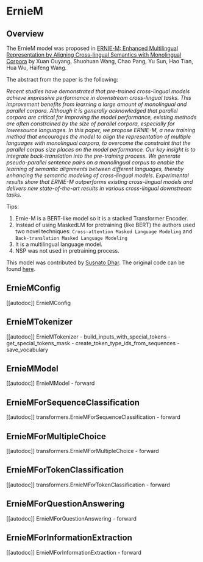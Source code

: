 <!--Copyright 2023 The HuggingFace and Baidu Team. All rights reserved.

Licensed under the Apache License, Version 2.0 (the "License"); you may not use this file except in compliance with
the License. You may obtain a copy of the License at

http://www.apache.org/licenses/LICENSE-2.0

Unless required by applicable law or agreed to in writing, software distributed under the License is distributed on
an "AS IS" BASIS, WITHOUT WARRANTIES OR CONDITIONS OF ANY KIND, either express or implied. See the License for the
specific language governing permissions and limitations under the License.
-->

# ErnieM

## Overview

The ErnieM model was proposed in [ERNIE-M: Enhanced Multilingual Representation by Aligning
Cross-lingual Semantics with Monolingual Corpora](https://arxiv.org/abs/2012.15674)  by Xuan Ouyang, Shuohuan Wang, Chao Pang, Yu Sun,
Hao Tian, Hua Wu, Haifeng Wang.

The abstract from the paper is the following:

*Recent studies have demonstrated that pre-trained cross-lingual models achieve impressive performance in downstream cross-lingual tasks. This improvement benefits from learning a large amount of monolingual and parallel corpora. Although it is generally acknowledged that parallel corpora are critical for improving the model performance, existing methods are often constrained by the size of parallel corpora, especially for lowresource languages. In this paper, we propose ERNIE-M, a new training method that encourages the model to align the representation of multiple languages with monolingual corpora, to overcome the constraint that the parallel corpus size places on the model performance. Our key insight is to integrate back-translation into the pre-training process. We generate pseudo-parallel sentence pairs on a monolingual corpus to enable the learning of semantic alignments between different languages, thereby enhancing the semantic modeling of cross-lingual models. Experimental results show that ERNIE-M outperforms existing cross-lingual models and delivers new state-of-the-art results in various cross-lingual downstream tasks.*

Tips:

1. Ernie-M is a BERT-like model so it is a stacked Transformer Encoder.
2. Instead of using MaskedLM for pretraining (like BERT) the authors used two novel techniques: `Cross-attention Masked Language Modeling` and `Back-translation Masked Language Modeling`
3. It is a multilingual language model.
4. NSP was not used in pretraining process.


This model was contributed by [Susnato Dhar](https://huggingface.co/susnato). The original code can be found [here](https://github.com/PaddlePaddle/PaddleNLP/tree/develop/paddlenlp/transformers/ernie_m).

## ErnieMConfig

[[autodoc]] ErnieMConfig


## ErnieMTokenizer

[[autodoc]] ErnieMTokenizer
    - build_inputs_with_special_tokens
    - get_special_tokens_mask
    - create_token_type_ids_from_sequences
    - save_vocabulary


## ErnieMModel

[[autodoc]] ErnieMModel
    - forward

## ErnieMForSequenceClassification

[[autodoc]] transformers.ErnieMForSequenceClassification
    - forward


## ErnieMForMultipleChoice

[[autodoc]] transformers.ErnieMForMultipleChoice
    - forward


## ErnieMForTokenClassification

[[autodoc]] transformers.ErnieMForTokenClassification
    - forward


## ErnieMForQuestionAnswering

[[autodoc]] ErnieMForQuestionAnswering
    - forward

## ErnieMForInformationExtraction

[[autodoc]] ErnieMForInformationExtraction
    - forward
